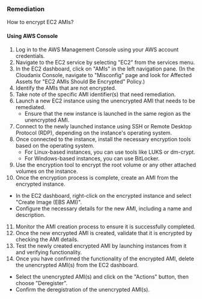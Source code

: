 ### Remediation

How to encrypt EC2 AMIs?

#### Using AWS Console

1. Log in to the AWS Management Console using your AWS account credentials.
2. Navigate to the EC2 service by selecting "EC2" from the services menu.
3. In the EC2 dashboard, click on "AMIs" in the left navigation pane.
    (In the Cloudanix Console, navigate to "Misconfig" page and look for Affected Assets for "EC2 AMIs Should Be Encrypted" Policy.)
4. Identify the AMIs that are not encrypted.
5. Take note of the specific AMI identifier(s) that need remediation.
6. Launch a new EC2 instance using the unencrypted AMI that needs to be remediated.
   - Ensure that the new instance is launched in the same region as the unencrypted AMI.
7. Connect to the newly launched instance using SSH or Remote Desktop Protocol (RDP), depending on the instance's operating system.
8. Once connected to the instance, install the necessary encryption tools based on the operating system.
   - For Linux-based instances, you can use tools like LUKS or dm-crypt.
   - For Windows-based instances, you can use BitLocker.
9. Use the encryption tool to encrypt the root volume or any other attached volumes on the instance.
10. Once the encryption process is complete, create an AMI from the encrypted instance.
   - In the EC2 dashboard, right-click on the encrypted instance and select "Create Image (EBS AMI)".
   - Configure the necessary details for the new AMI, including a name and description.
11. Monitor the AMI creation process to ensure it is successfully completed.
12. Once the new encrypted AMI is created, validate that it is encrypted by checking the AMI details.
13. Test the newly created encrypted AMI by launching instances from it and verifying functionality.
14. Once you have confirmed the functionality of the encrypted AMI, delete the unencrypted AMI(s) from the EC2 dashboard.
   - Select the unencrypted AMI(s) and click on the "Actions" button, then choose "Deregister".
   - Confirm the deregistration of the unencrypted AMI(s).